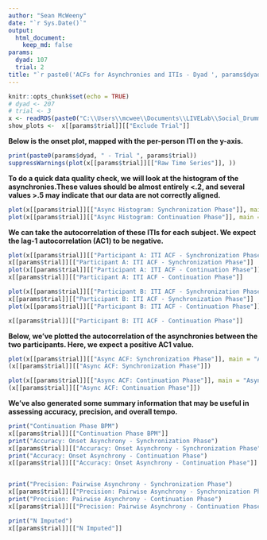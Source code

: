 ```yaml
---
author: "Sean McWeeny"
date: "`r Sys.Date()`"
output: 
  html_document:
    keep_md: false
params: 
  dyad: 107
  trial: 2
title: "`r paste0('ACFs for Asynchronies and ITIs - Dyad ', params$dyad, ', Trial #', params$trial)`"
---
```




```r
knitr::opts_chunk$set(echo = TRUE)
# dyad <- 207
# trial <- 3
x <- readRDS(paste0("C:\\Users\\mcwee\\Documents\\LIVELab\\Social_Drumming\\beh_sync_output\\", params$dyad, "_output.rds"))
show_plots <-  x[[params$trial]][["Exclude Trial"]]
```



**Below is the onset plot, mapped with the per-person ITI on the y-axis.**

```r
print(paste0(params$dyad, " - Trial ", params$trial))
suppressWarnings(plot(x[[params$trial]][["Raw Time Series"]], ))
```

**To do a quick data quality check, we will look at the histogram of the asynchronies.These values should be almost entirely <.2, and several values >.5 may indicate that our data are not correctly aligned.**

```r
plot(x[[params$trial]][["Async Histogram: Synchronization Phase"]], main = "Asynchronies Histogram: Synchronization Phase")
plot(x[[params$trial]][["Async Histogram: Continuation Phase"]], main = "Asynchronies Histogram: Continuation Phase")

```


**We can take the autocorrelation of these ITIs for each subject. We expect the lag-1 autocorrelation (AC1) to be negative.**

```r
plot(x[[params$trial]][["Participant A: ITI ACF - Synchronization Phase"]], main ="Participant A: ITI ACF - Synchronization Phase")
x[[params$trial]][["Participant A: ITI ACF - Synchronization Phase"]]
plot(x[[params$trial]][["Participant A: ITI ACF - Continuation Phase"]], main = "Participant A: ITI ACF - Continuation Phase")
x[[params$trial]][["Participant A: ITI ACF - Continuation Phase"]]

plot(x[[params$trial]][["Participant B: ITI ACF - Synchronization Phase"]], main = "Participant B: ITI ACF - Synchronization Phase")
x[[params$trial]][["Participant B: ITI ACF - Synchronization Phase"]]
plot(x[[params$trial]][["Participant B: ITI ACF - Continuation Phase"]],main="Participant B: ITI ACF - Continuation Phase")

x[[params$trial]][["Participant B: ITI ACF - Continuation Phase"]]
```

**Below, we've plotted the autocorrelation of the asynchronies between the two participants. Here, we expect a positive AC1 value.**

```r
plot(x[[params$trial]][["Async ACF: Synchronization Phase"]], main = "Async ACF: Synchronization Phase")
(x[[params$trial]][["Async ACF: Synchronization Phase"]])

plot(x[[params$trial]][["Async ACF: Continuation Phase"]], main = "Async ACF: Continuation Phase")
(x[[params$trial]][["Async ACF: Continuation Phase"]])


```

**We've also generated some summary information that may be useful in assessing accuracy, precision, and overall tempo.**

```r
print("Continuation Phase BPM")
x[[params$trial]][["Continuation Phase BPM"]]
print("Accuracy: Onset Asynchrony - Synchronization Phase")
x[[params$trial]][["Accuracy: Onset Asynchrony - Synchronization Phase"]]
print("Accuracy: Onset Asynchrony - Continuation Phase")
x[[params$trial]][["Accuracy: Onset Asynchrony - Continuation Phase"]]


print("Precision: Pairwise Asynchrony - Synchronization Phase")
x[[params$trial]][["Precision: Pairwise Asynchrony - Synchronization Phase"]]
print("Precision: Pairwise Asynchrony - Continuation Phase")
x[[params$trial]][["Precision: Pairwise Asynchrony - Continuation Phase"]]

print("N Imputed")
x[[params$trial]][["N Imputed"]]
```

